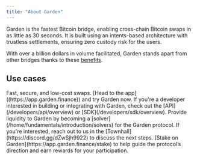 ```yaml
---
title: "About Garden"
---
```


Garden is the fastest Bitcoin bridge, enabling cross-chain Bitcoin swaps in as little as 30 seconds. It is built using an intents-based architecture with trustless settlements, ensuring zero custody risk for the users.

With over a billion dollars in volume facilitated, Garden stands apart from other bridges thanks to these [benefits](/home/fundamentals/benefits/overview).

## Use cases

<CardGroup cols={1}>
    <Card title="Swap" icon="swap">
        Fast, secure, and low-cost swaps. [Head to the app]((https://app.garden.finance)) and try Garden now.
    </Card>
    <Card title="Build" icon="laptop">
        If you're a developer interested in building or integrating with Garden, check out the [API](/developers/api/overview) or [SDK](/developers/sdk/overview).
    </Card>
    <Card title="Provide liquidity" icon="water">
        Provide liquidity to Garden by becoming a [solver](/home/fundamentals/introduction/solvers) for the Garden protocol. If you're interested, reach out to us in the [Townhall](https://discord.gg/dZwSjh9922) to discuss the next steps.
    </Card>
    <Card title="Stake" icon="coin">
        [Stake on Garden](https://app.garden.finance/stake) to help guide the protocol’s direction and earn rewards for your participation.
    </Card>
</CardGroup>
